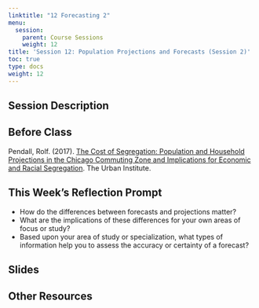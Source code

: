 ```yaml
---
linktitle: "12 Forecasting 2"
menu:
  session:
    parent: Course Sessions
    weight: 12
title: 'Session 12: Population Projections and Forecasts (Session 2)'
toc: true
type: docs
weight: 12
---
```


## Session Description

## Before Class

Pendall, Rolf. (2017). [The Cost of Segregation: Population and Household Projections in the Chicago Commuting Zone and Implications for Economic and Racial Segregation](https://uofi.box.com/s/wtkwe2wyiianeex2d7po2ex2f3vjxig6). The Urban Institute.

## This Week's Reflection Prompt

- How do the differences between forecasts and projections matter? 
- What are the implications of these differences for your own areas of focus or study?
- Based upon your area of study or specialization, what types of information help you to assess the accuracy or certainty of a forecast?

## Slides

## Other Resources
